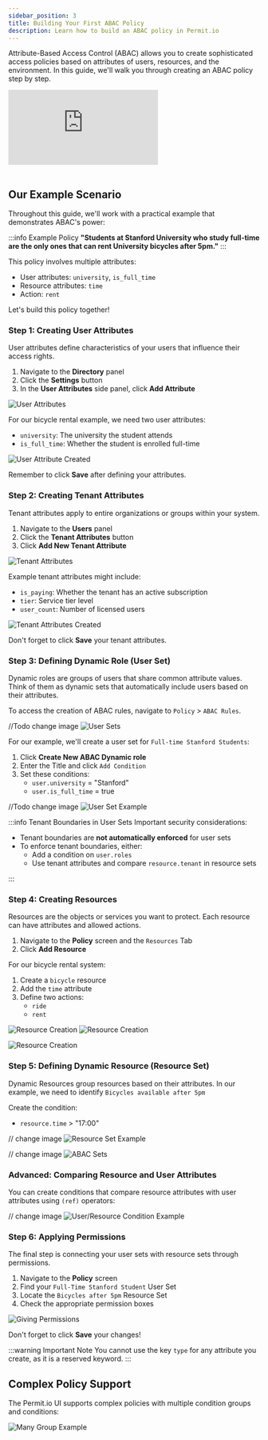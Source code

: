 ```yaml
---
sidebar_position: 3
title: Building Your First ABAC Policy
description: Learn how to build an ABAC policy in Permit.io
---
```



Attribute-Based Access Control (ABAC) allows you to create sophisticated access policies based on attributes of users, resources, and the environment. In this guide, we'll walk you through creating an ABAC policy step by step.

<div className="video-container">
  <iframe
    src="https://www.youtube.com/embed/QCsWlsjEE5A"
    title="YouTube video player"
    frameBorder="0"
    allow="accelerometer; autoplay; clipboard-write; encrypted-media; gyroscope; picture-in-picture"
    allowFullScreen
  ></iframe>
</div>
<br />

## Our Example Scenario

Throughout this guide, we'll work with a practical example that demonstrates ABAC's power:

:::info Example Policy
**"Students at Stanford University who study full-time are the only ones that can rent University bicycles after 5pm."**
:::

This policy involves multiple attributes:

- User attributes: `university`, `is_full_time`
- Resource attributes: `time`
- Action: `rent`

Let's build this policy together!

<TimelineWrapper>
<TimelineStep>

### Step 1: Creating User Attributes

User attributes define characteristics of your users that influence their access rights.

1. Navigate to the **Directory** panel
2. Click the **Settings** button
3. In the **User Attributes** side panel, click **Add Attribute**

![User Attributes](/img/abac-updated/user-attributes-0.png)

For our bicycle rental example, we need two user attributes:

- `university`: The university the student attends
- `is_full_time`: Whether the student is enrolled full-time

![User Attribute Created](/img/abac-updated/user-attributes-1.png)

Remember to click **Save** after defining your attributes.

</TimelineStep>

<TimelineStep>

### Step 2: Creating Tenant Attributes

Tenant attributes apply to entire organizations or groups within your system.

1. Navigate to the **Users** panel
2. Click the **Tenant Attributes** button
3. Click **Add New Tenant Attribute**

![Tenant Attributes](/img/abac-updated/tenant-attributes-0.png)

Example tenant attributes might include:

- `is_paying`: Whether the tenant has an active subscription
- `tier`: Service tier level
- `user_count`: Number of licensed users

![Tenant Attributes Created](/img/abac-updated/tenant-attributes-1.png)

Don't forget to click **Save** your tenant attributes.

</TimelineStep>

<TimelineStep>

### Step 3: Defining Dynamic Role (User Set)

Dynamic roles are groups of users that share common attribute values. Think of them as dynamic sets that automatically include users based on their attributes.

To access the creation of ABAC rules, navigate to `Policy` > `ABAC Rules`.

//Todo change image
![User Sets](/img/abac-updated/abac-sets.png)

For our example, we'll create a user set for `Full-time Stanford Students`:

1. Click **Create New ABAC Dynamic role**
2. Enter the Title and click `Add Condition`
3. Set these conditions:
   - `user.university` = "Stanford"
   - `user.is_full_time` = true

//Todo change image
![User Set Example](/img/abac-updated/user-set-0.png)

:::info Tenant Boundaries in User Sets
Important security considerations:

- Tenant boundaries are **not automatically enforced** for user sets
- To enforce tenant boundaries, either:
  - Add a condition on `user.roles`
  - Use tenant attributes and compare `resource.tenant` in resource sets

:::

</TimelineStep>

<TimelineStep>

### Step 4: Creating Resources

Resources are the objects or services you want to protect. Each resource can have attributes and allowed actions.

1. Navigate to the **Policy** screen and the `Resources` Tab
2. Click **Add Resource**

For our bicycle rental system:

1. Create a `bicycle` resource
2. Add the `time` attribute
3. Define two actions:
   - `ride`
   - `rent`

![Resource Creation](/img/abac-updated/resource-attributes-0.png)
![Resource Creation](/img/abac-updated/resource-attributes-1.png)

![Resource Creation](/img/abac-updated/resource-attributes-3.png)

</TimelineStep>

<TimelineStep>

### Step 5: Defining Dynamic Resource (Resource Set)

Dynamic Resources group resources based on their attributes. In our example, we need to identify `Bicycles available after 5pm`

Create the condition:

- `resource.time` > "17:00"

// change image
![Resource Set Example](/img/abac-updated/resource-set-0.png)

// change image
![ABAC Sets](/img/abac-updated/abac-sets-complete.png)

### Advanced: Comparing Resource and User Attributes

You can create conditions that compare resource attributes with user attributes using `(ref)` operators:

// change image
![User/Resource Condition Example](/img/abac/resource-user-condition.png)

</TimelineStep>

<TimelineStep>

### Step 6: Applying Permissions

The final step is connecting your user sets with resource sets through permissions.

1. Navigate to the **Policy** screen
2. Find your `Full-Time Stanford Student` User Set
3. Locate the `Bicycles after 5pm` Resource Set
4. Check the appropriate permission boxes

![Giving Permissions](/img/abac-updated/policy-screen-check.png)

Don't forget to click **Save** your changes!

</TimelineStep>
</TimelineWrapper>

:::warning Important Note
You cannot use the key `type` for any attribute you create, as it is a reserved keyword.
:::

## Complex Policy Support

The Permit.io UI supports complex policies with multiple condition groups and conditions:

![Many Group Example](/img/abac-updated/advanced-conditions.png)

